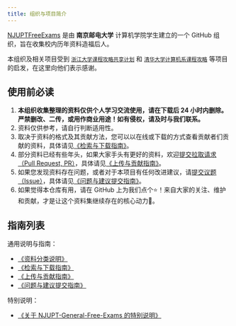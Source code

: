 ```yaml
---
title: 组织与项目简介
---
```


[NJUPTFreeExams](https://github.com/NJUPTFreeExams) 是由 **南京邮电大学** 计算机学院学生建立的一个 GitHub 组织，旨在收集校内历年资料造福后人。

本组织及相关项目受到 [`浙江大学课程攻略共享计划`](https://github.com/QSCTech/zju-icicles) 和 [`清华大学计算机系课程攻略`](https://github.com/PKUanonym/REKCARC-TSC-UHT) 等项目的启发，在这里向他们表示感谢。

## 使用前必读

1. **本组织收集整理的资料仅供个人学习交流使用，请在下载后 24 小时内删除。严禁删改、二传，或用作商业用途！如有侵权，请及时与我们联系。**
2. 资料仅供参考，请自行判断适用性。
3. 取决于资料的格式及其贡献方法，您可以以在线或下载的方式查看贡献者们贡献的资料，具体请见[《检索与下载指南》](/guides/browse-and-download)。
4. 部分资料已经有些年头，如果大家手头有更好的资料，欢迎[提交拉取请求（Pull Request, PR）](https://github.com/NJUPTFreeExams/NJUPT-General-Free-Exams/compare)，具体请见[《上传与贡献指南》](/guides/upload-and-contribute)。
5. 如果您发现资料存在问题，或者对于本项目有任何改进建议，请[提交议题（Issue）](https://github.com/NJUPTFreeExams/NJUPT-General-Free-Exams/issues/new/choose)，具体请见[《问题与建议提交指南》](/guides/report-issues)。
6. 如果觉得本仓库有用，请在 GitHub 上为我们点个:star:！来自大家的关注、维护和贡献，才是让这个资料集继续存在的核心动力:smiling_face_with_three_hearts:。

## 指南列表

通用说明与指南：

- [《资料分类说明》](/guides/categories)
- [《检索与下载指南》](/guides/browse-and-download)
- [《上传与贡献指南》](/guides/upload-and-contribute)
- [《问题与建议提交指南》](/guides/report-issues)

特别说明：

- [《关于 NJUPT-General-Free-Exams 的特别说明》](/guides/about-general)